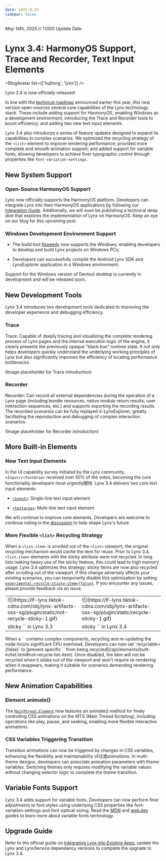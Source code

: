 ```yaml
---
date: 2025-8-29
sidebar: false
---
```



_May 14th, 2025_ // TODO Update Date

# Lynx 3.4: HarmonyOS Support, Trace and Recorder, Text Input Elements

<BlogAvatar list={['liujilong', 'lynx']} />


Lynx 3.4 is now officially released!

In line with the [technical roadmap](/blog/lynx-open-source-roadmap-2025) announced earlier this year, this new version open-sources several core capabilities of the Lynx technology stack. These include adding support for HarmonyOS, enabling Windows as a development environment, introducing the Trace and Recorder tools to boost efficiency, and adding two new text input elements.

Lynx 3.4 also introduces a series of feature updates designed to expand its capabilities in complex scenarios. We optimized the recycling strategy of the `<list>` element to improve rendering performance; provided more complete and smooth animation support; and added support for variable fonts, allowing developers to achieve finer typographic control through properties like `font-variation-settings`.

## New System Support
### Open-Source HarmonyOS Support
Lynx now officially supports the HarmonyOS platform. Developers can integrate Lynx into their HarmonyOS applications by following our [Integration Guide](/guide/start/integrate-with-existing-apps.html#platform=harmony).
Additionally, we will soon be publishing a technical deep dive that explores the implementation of Lynx on HarmonyOS. Keep an eye on our blog for this upcoming post.

### Windows Development Environment Support

* The build tool [Rspeedy](/rspeedy) now supports the Windows, enabling developers to develop and build Lynx projects on Windows PCs;

* Developers can successfully compile the Android Lynx SDK and LynxExplorer application in a Windows environment;

Support for the Windows version of Devtool desktop is currently in development and will be released soon.

## New Development Tools
Lynx 3.4 introduces two development tools dedicated to improving the developer experience and debugging efficiency.

### Trace
Trace: Capable of deeply tracing and visualizing the complete rendering process of Lynx pages and the internal execution logic of the engine, it clearly presents the previously opaque "black box" runtime state. It not only helps developers quickly understand the underlying working principles of Lynx but also significantly improves the efficiency of locating performance bottlenecks.

(Image placeholder for Trace introduction)

### Recorder
Recorder: Can record all external dependencies during the operation of a Lynx page (including bundle resources, native module return results, user interaction sequences, etc.) and supports exporting the recording results. The recorded scenarios can be fully replayed in LynxExplorer, greatly facilitating the reproduction and debugging of complex interaction scenarios.

(Image placeholder for Recorder introduction)

## More Built-in Elements
### New Text Input Elements
In the UI capability survey initiated by the Lynx community, `<Input>/<TextArea>` received over 50% of the votes, becoming the core functionality developers most urgently期待.
Lynx 3.4 delivers two core text input elements:

* [`<input>`](/api/elements/built-in/input): Single-line text input element

<Go example="input" defaultFile="src/base/index.tsx" img="https://lf-lynx.tiktok-cdns.com/obj/lynx-artifacts-oss-sg/plugin/static/input_basic.PNG" highlight="{13-20}" />

* [`<textarea>`](/api/elements/built-in/textarea): Multi-line text input element

<Go example="textarea" defaultFile="src/base/index.tsx" img="https://lf-lynx.tiktok-cdns.com/obj/lynx-artifacts-oss-sg/plugin/static/textarea_basic.PNG" highlight="{13-21}" />

We will continue to improve core elements. Developers are welcome to continue voting in the [discussion](https://github.com/lynx-family/lynx/discussions/673) to help shape Lynx's future.

### More Flexible `<list>` Recycling Strategy
When a `<list-item>` is scrolled out of the `<list>` viewport, the original recycling mechanism would cache the item for reuse. Prior to Lynx 3.4, `<list-item>` elements with the sticky attribute were not recycled. In long lists making heavy use of the sticky feature, this could lead to high memory usage. Lynx 3.4 optimizes this strategy; sticky items are now also recycled after scrolling out of the viewport.
If this change adversely affects your existing scenarios, you can temporarily disable this optimization by setting [`experimental-recycle-sticky-item={false}`](/api/elements/built-in/list.html#experimental-recycle-sticky-item). If you encounter any issues, please provide feedback via an issue.

<table border="0"> <tr> <td>![](https://lf-lynx.tiktok-cdns.com/obj/lynx-artifacts-oss-sg/plugin/static/not-recycle-sticky-1.gif)</td> <td>![](https://lf-lynx.tiktok-cdns.com/obj/lynx-artifacts-oss-sg/plugin/static/recycle-sticky-1.gif)</td> </tr> <tr> <td>sticky `<list-item>` in Lynx 3.3</td> <td>sticky `<list-item>` in Lynx 3.4</td> </tr> </table>
When a `<list-item>` contains complex components, recycling and re-updating the node incurs significant CPU overhead. Developers can now set `recyclable={false}` to [prevent specific `<list-item>` from being recycled](/api/elements/built-in/list.html#not-recycle-list-item). Once disabled, the item will not be recycled when it slides out of the viewport and won't require re-rendering when it reappears, making it suitable for scenarios demanding rendering performance.

<Go img="https://lf-lynx.tiktok-cdns.com/obj/lynx-artifacts-oss-sg/plugin/static/20250828-213840.gif" example="list" defaultFile="src/recyclable/index.tsx" defaultEntryFile="dist/recyclable.lynx.bundle" entry="src/recyclable" />

## New Animation Capabilities
### Element.animate()
The [`MainThread.Element`](/api/lynx-api/main-thread/main-thread-element) now features an animate() method for finely controlling CSS animations on the MTS (Main Thread Scripting), including operations like play, pause, and seeking, enabling more flexible interactive animations.

<Go img="https://lf-lynx.tiktok-cdns.com/obj/lynx-artifacts-oss-sg/plugin/static/mt_animation.webp" example="animation" defaultFile="src/animate_mt/index.tsx" defaultEntryFile="dist/animate_mt.lynx.bundle" entry="src/animate_mt" />

### CSS Variables Triggering Transition
Transition animations can now be triggered by changes in CSS variables, enhancing the flexibility and maintainability of过渡animations. In multi-theme designs, developers can associate animation parameters with theme variables. Switching themes only requires modifying the variable values without changing selector logic to complete the theme transition.

<Go img="https://lf-lynx.tiktok-cdns.com/obj/lynx-artifacts-oss-sg/plugin/static/transition-variable.gif" example="animation" defaultFile="src/transition_variable/index.scss" defaultEntryFile="dist/transition_variable.lynx.bundle" entry="src/transition_variable" />

## Variable Fonts Support
Lynx 3.4 adds support for variable fonts. Developers can now perform finer adjustments to font styles using underlying CSS properties like font-variation-settings and font-optical-sizing.
Read the [MDN](https://developer.mozilla.org/zh-CN/docs/Web/CSS/CSS_fonts/Variable_fonts_guide) and [web.dev](https://web.dev/articles/variable-fonts) guides to learn more about variable fonts technology.

<Go img="https://lf-lynx.tiktok-cdns.com/obj/lynx-artifacts-oss-sg/plugin/static/variable-font.jpeg" example="text" defaultFile="src/variable_font/index.tsx" defaultEntryFile="dist/variable_font.lynx.bundle" entry="src/variable_font" />

## Upgrade Guide
Refer to the official guide on [Integrating Lynx into Existing Apps](/zh/guide/start/integrate-with-existing-apps.html), update the Lynx and LynxService dependency versions to complete the upgrade to Lynx 3.4.